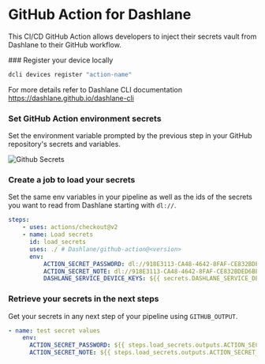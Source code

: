 
# GitHub Action for Dashlane

This CI/CD GitHub Action allows developers to inject their secrets vault from Dashlane to their GitHub workflow.

<Steps>
### Register your device locally

```sh
dcli devices register "action-name"
```

For more details refer to Dashlane CLI documentation https://dashlane.github.io/dashlane-cli

### Set GitHub Action environment secrets

Set the environment variable prompted by the previous step in your GitHub repository's secrets and variables.

![Github Secrets](https://github.com/Dashlane/load-secrets-action/blob/main/documentation/github_secrets.png?raw=true)

### Create a job to load your secrets

Set the same env variables in your pipeline as well as the ids of the secrets you want to read from Dashlane starting with `dl://`.

```yml
steps:
    - uses: actions/checkout@v2
    - name: Load secrets
      id: load_secrets
      uses: ./ # Dashlane/github-action@<version>
      env:
          ACTION_SECRET_PASSWORD: dl://918E3113-CA48-4642-8FAF-CE832BDED6BE/password
          ACTION_SECRET_NOTE: dl://918E3113-CA48-4642-8FAF-CE832BDED6BE/note
          DASHLANE_SERVICE_DEVICE_KEYS: ${{ secrets.DASHLANE_SERVICE_DEVICE_KEYS }}
```

### Retrieve your secrets in the next steps

Get your secrets in any next step of your pipeline using `GITHUB_OUTPUT`.

```yml
- name: test secret values
    env:
      ACTION_SECRET_PASSWORD: ${{ steps.load_secrets.outputs.ACTION_SECRET_PASSWORD }}
      ACTION_SECRET_NOTE: ${{ steps.load_secrets.outputs.ACTION_SECRET_NOTE }}
```

</Steps>
